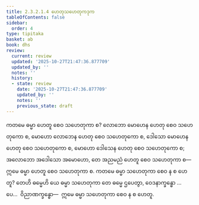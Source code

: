 ```yaml
---
title: 2.3.2.1.4 ဟေတုသဟေတုကဒုက
tableOfContents: false
sidebar:
  order: 4
type: tipitaka
basket: ab
book: dhs
review:
  current: review
  updated: '2025-10-27T21:47:36.877709'
  updated_by: ''
  notes: ''
  history:
  - state: review
    date: '2025-10-27T21:47:36.877709'
    updated_by: ''
    notes: ''
    previous_state: draft
---
```



<ReviewStatus review={frontmatter.review} showDetails={true} />

<HypothesisAnnotation frontmatter={frontmatter} />

<DynamicBreadcrumb />

<Division number="1083" book="dhs" e="ch" v="29" p="218">

<Paragraph number="1752" book="dhs">
ကတမေ ဓမ္မာ ဟေတူ စေဝ သဟေတုကာ စ? လောဘော မောဟေန ဟေတု စေဝ သဟေတုကော စ, မောဟော လောဘေန ဟေတု စေဝ သဟေတုကော စ, ဒေါသော မောဟေန ဟေတု စေဝ သဟေတုကော စ, မောဟော ဒေါသေန ဟေတု စေဝ သဟေတုကော စ; အလောဘော အဒေါသော အမောဟော, တေ အညမညံ ဟေတူ စေဝ သဟေတုကာ စ—  ဣမေ ဓမ္မာ ဟေတူ စေဝ သဟေတုကာ စ.
</Paragraph>

</Division>
<Division number="1084" book="dhs" e="ch" v="29" p="218">

<Paragraph number="1753" book="dhs">
ကတမေ ဓမ္မာ သဟေတုကာ စေဝ န စ ဟေတူ? တေဟိ ဓမ္မေဟိ ယေ ဓမ္မာ သဟေတုကာ တေ ဓမ္မေ ဌပေတွာ, ဝေဒနာက္ခန္ဓော …ပေ…  ဝိညာဏက္ခန္ဓော—  ဣမေ ဓမ္မာ သဟေတုကာ စေဝ န စ ဟေတူ.
</Paragraph>
</Division>